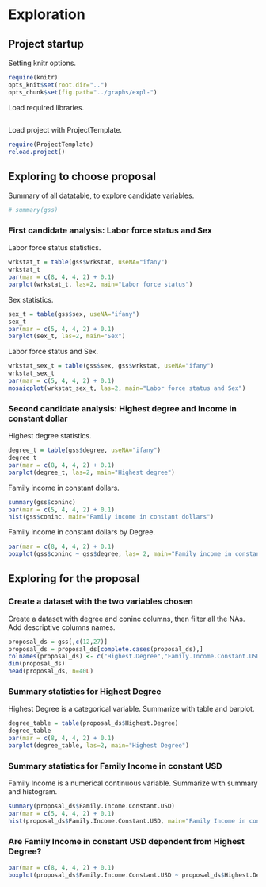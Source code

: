Exploration
===========

Project startup
---------------

Setting knitr options.

``` r
require(knitr)
opts_knit$set(root.dir="..")
opts_chunk$set(fig.path="../graphs/expl-")
```

Load required libraries.
```r
```
Load project with ProjectTemplate.

```r
require(ProjectTemplate)
reload.project()
```

Exploring to choose proposal
----------------------------

Summary of all datatable, to explore candidate variables.
```r
# summary(gss)
```

### First candidate analysis: Labor force status and Sex

Labor force status statistics.
```r
wrkstat_t = table(gss$wrkstat, useNA="ifany")
wrkstat_t
par(mar = c(8, 4, 4, 2) + 0.1)
barplot(wrkstat_t, las=2, main="Labor force status")
```

Sex statistics.
```r
sex_t = table(gss$sex, useNA="ifany")
sex_t
par(mar = c(5, 4, 4, 2) + 0.1)
barplot(sex_t, las=2, main="Sex")
```

Labor force status and Sex.
```r
wrkstat_sex_t = table(gss$sex, gss$wrkstat, useNA="ifany")
wrkstat_sex_t
par(mar = c(5, 4, 4, 2) + 0.1)
mosaicplot(wrkstat_sex_t, las=2, main="Labor force status and Sex")
```

### Second candidate analysis: Highest degree and Income in constant dollar

Highest degree statistics.
```r
degree_t = table(gss$degree, useNA="ifany")
degree_t
par(mar = c(8, 4, 4, 2) + 0.1)
barplot(degree_t, las=2, main="Highest degree")
```

Family income in constant dollars.
```r
summary(gss$coninc)
par(mar = c(5, 4, 4, 2) + 0.1)
hist(gss$coninc, main="Family income in constant dollars")
```

Family income in constant dollars by Degree.
```r
par(mar = c(8, 4, 4, 2) + 0.1)
boxplot(gss$coninc ~ gss$degree, las= 2, main="Family income in constant dollars by Degree")
```

Exploring for the proposal
--------------------------

### Create a dataset with the two variables chosen

Create a dataset with degree and coninc columns, then filter all the NAs.
Add descriptive columns names.
```r
proposal_ds = gss[,c(12,27)]
proposal_ds = proposal_ds[complete.cases(proposal_ds),]
colnames(proposal_ds) <- c("Highest.Degree","Family.Income.Constant.USD")
dim(proposal_ds)
head(proposal_ds, n=40L)
```

### Summary statistics for Highest Degree
Highest Degree is a categorical variable. Summarize with table and barplot.
```r
degree_table = table(proposal_ds$Highest.Degree)
degree_table
par(mar = c(8, 4, 4, 2) + 0.1)
barplot(degree_table, las=2, main="Highest Degree")
```

### Summary statistics for Family Income in constant USD
Family Income is a numerical continuous variable. Summarize with summary and histogram.
```r
summary(proposal_ds$Family.Income.Constant.USD)
par(mar = c(5, 4, 4, 2) + 0.1)
hist(proposal_ds$Family.Income.Constant.USD, main="Family Income in constant USD", xlab="USD")
```

### Are Family Income in constant USD dependent from Highest Degree?

```r
par(mar = c(8, 4, 4, 2) + 0.1)
boxplot(proposal_ds$Family.Income.Constant.USD ~ proposal_ds$Highest.Degree, las= 2, main="Family Income in constant USD by Degree")
```
